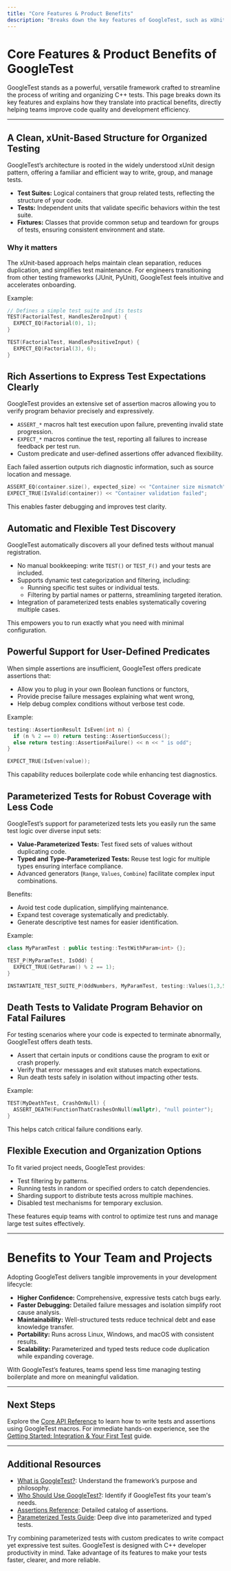 ```yaml
---
title: "Core Features & Product Benefits"
description: "Breaks down the key features of GoogleTest, such as xUnit-based structure, assertions, test discovery, user-defined predicates, parameterized and death tests, and flexible options for running and organizing tests. Connects major features to practical benefits for teams and projects."
---
```


# Core Features & Product Benefits of GoogleTest

GoogleTest stands as a powerful, versatile framework crafted to streamline the process of writing and organizing C++ tests. This page breaks down its key features and explains how they translate into practical benefits, directly helping teams improve code quality and development efficiency.

---

## A Clean, xUnit-Based Structure for Organized Testing

GoogleTest’s architecture is rooted in the widely understood xUnit design pattern, offering a familiar and efficient way to write, group, and manage tests.

- **Test Suites:** Logical containers that group related tests, reflecting the structure of your code.
- **Tests:** Independent units that validate specific behaviors within the test suite.
- **Fixtures:** Classes that provide common setup and teardown for groups of tests, ensuring consistent environment and state.

### Why it matters

The xUnit-based approach helps maintain clean separation, reduces duplication, and simplifies test maintenance. For engineers transitioning from other testing frameworks (JUnit, PyUnit), GoogleTest feels intuitive and accelerates onboarding.

Example:

```cpp
// Defines a simple test suite and its tests
TEST(FactorialTest, HandlesZeroInput) {
  EXPECT_EQ(Factorial(0), 1);
}

TEST(FactorialTest, HandlesPositiveInput) {
  EXPECT_EQ(Factorial(3), 6);
}
```


## Rich Assertions to Express Test Expectations Clearly

GoogleTest provides an extensive set of assertion macros allowing you to verify program behavior precisely and expressively.

- `ASSERT_*` macros halt test execution upon failure, preventing invalid state progression.
- `EXPECT_*` macros continue the test, reporting all failures to increase feedback per test run.
- Custom predicate and user-defined assertions offer advanced flexibility.

Each failed assertion outputs rich diagnostic information, such as source location and message.

```cpp
ASSERT_EQ(container.size(), expected_size) << "Container size mismatch";
EXPECT_TRUE(IsValid(container)) << "Container validation failed";
```

This enables faster debugging and improves test clarity.

## Automatic and Flexible Test Discovery

GoogleTest automatically discovers all your defined tests without manual registration.

- No manual bookkeeping: write `TEST()` or `TEST_F()` and your tests are included.
- Supports dynamic test categorization and filtering, including:
  - Running specific test suites or individual tests.
  - Filtering by partial names or patterns, streamlining targeted iteration.
- Integration of parameterized tests enables systematically covering multiple cases.

This empowers you to run exactly what you need with minimal configuration.

## Powerful Support for User-Defined Predicates

When simple assertions are insufficient, GoogleTest offers predicate assertions that:

- Allow you to plug in your own Boolean functions or functors,
- Provide precise failure messages explaining what went wrong,
- Help debug complex conditions without verbose test code.

Example:

```cpp
testing::AssertionResult IsEven(int n) {
  if (n % 2 == 0) return testing::AssertionSuccess();
  else return testing::AssertionFailure() << n << " is odd";
}

EXPECT_TRUE(IsEven(value));
```

This capability reduces boilerplate code while enhancing test diagnostics.

## Parameterized Tests for Robust Coverage with Less Code

GoogleTest’s support for parameterized tests lets you easily run the same test logic over diverse input sets:

- **Value-Parameterized Tests:** Test fixed sets of values without duplicating code.
- **Typed and Type-Parameterized Tests:** Reuse test logic for multiple types ensuring interface compliance.
- Advanced generators (`Range`, `Values`, `Combine`) facilitate complex input combinations.

Benefits:

- Avoid test code duplication, simplifying maintenance.
- Expand test coverage systematically and predictably.
- Generate descriptive test names for easier identification.

Example:

```cpp
class MyParamTest : public testing::TestWithParam<int> {};

TEST_P(MyParamTest, IsOdd) {
  EXPECT_TRUE(GetParam() % 2 == 1);
}

INSTANTIATE_TEST_SUITE_P(OddNumbers, MyParamTest, testing::Values(1,3,5));
```

## Death Tests to Validate Program Behavior on Fatal Failures

For testing scenarios where your code is expected to terminate abnormally, GoogleTest offers death tests.

- Assert that certain inputs or conditions cause the program to exit or crash properly.
- Verify that error messages and exit statuses match expectations.
- Run death tests safely in isolation without impacting other tests.

Example:

```cpp
TEST(MyDeathTest, CrashOnNull) {
  ASSERT_DEATH(FunctionThatCrashesOnNull(nullptr), "null pointer");
}
```

This helps catch critical failure conditions early.

## Flexible Execution and Organization Options

To fit varied project needs, GoogleTest provides:

- Test filtering by patterns.
- Running tests in random or specified orders to catch dependencies.
- Sharding support to distribute tests across multiple machines.
- Disabled test mechanisms for temporary exclusion.

These features equip teams with control to optimize test runs and manage large test suites effectively.

---

# Benefits to Your Team and Projects

Adopting GoogleTest delivers tangible improvements in your development lifecycle:

- **Higher Confidence:** Comprehensive, expressive tests catch bugs early.
- **Faster Debugging:** Detailed failure messages and isolation simplify root cause analysis.
- **Maintainability:** Well-structured tests reduce technical debt and ease knowledge transfer.
- **Portability:** Runs across Linux, Windows, and macOS with consistent results.
- **Scalability:** Parameterized and typed tests reduce code duplication while expanding coverage.

With GoogleTest’s features, teams spend less time managing testing boilerplate and more on meaningful validation.

---

## Next Steps

Explore the [Core API Reference](../api-reference/core-apis/test-macros.md) to learn how to write tests and assertions using GoogleTest macros. For immediate hands-on experience, see the [Getting Started: Integration & Your First Test](../overview/quick-start-integration/integration-and-first-test.md) guide.


---

## Additional Resources

- [What is GoogleTest?](./product-purpose-value.md): Understand the framework’s purpose and philosophy.
- [Who Should Use GoogleTest?](./target-users-use-cases.md): Identify if GoogleTest fits your team's needs.
- [Assertions Reference](../reference/assertions.md): Detailed catalog of assertions.
- [Parameterized Tests Guide](../guides/core-testing-workflows/parameterized-tests.md): Deep dive into parameterized and typed tests.


<Tip>
Try combining parameterized tests with custom predicates to write compact yet expressive test suites.
</Tip>

<Note>
GoogleTest is designed with C++ developer productivity in mind. Take advantage of its features to make your tests faster, clearer, and more reliable.
</Note>

